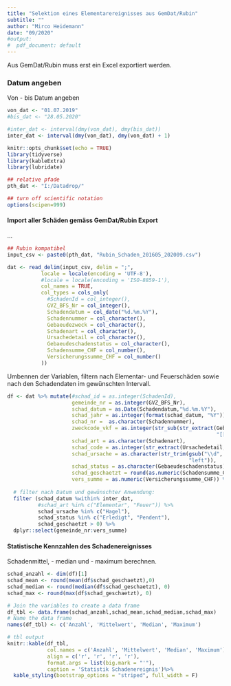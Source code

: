 ```yaml
---
title: "Selektion eines Elementarereignisses aus GemDat/Rubin"
subtitle: ""
author: "Mirco Heidemann"
date: "09/2020"
#output:
#  pdf_document: default
---
```

Aus GemDat/Rubin muss erst ein Excel exportiert werden.

### Datum angeben
Von - bis Datum angeben
```r
von_dat <- "01.07.2019"
#bis_dat <- "28.05.2020"

#inter_dat <- interval(dmy(von_dat), dmy(bis_dat))
inter_dat <- interval(dmy(von_dat), dmy(von_dat) + 1)
```

```r
knitr::opts_chunk$set(echo = TRUE)
library(tidyverse)
library(kableExtra)
library(lubridate)

## relative pfade
pth_dat <- "I:/Datadrop/"

## turn off scientific notation
options(scipen=999)
```

#### Import aller Schäden gemäss GemDat/Rubin Export
...
```r

## Rubin kompatibel
input_csv <- paste0(pth_dat, "Rubin_Schaden_201605_202009.csv")

dat <- read_delim(input_csv, delim = ";",
           locale = locale(encoding = 'UTF-8'),
           #locale = locale(encoding = 'ISO-8859-1'),
           col_names = TRUE,
           col_types = cols_only(
             #SchadenId = col_integer(),
             GVZ_BFS_Nr = col_integer(),
             Schadendatum = col_date("%d.%m.%Y"),
             Schadennummer = col_character(),
             Gebaeudezweck = col_character(),
             Schadenart = col_character(),
             Ursachedetail = col_character(),
             Gebaeudeschadenstatus = col_character(),
             Schadensumme_CHF = col_number(),
             Versicherungssumme_CHF = col_number()
           ))
```

Umbennen der Variablen, filtern nach Elementar- und Feuerschäden sowie nach den Schadendaten im gewünschten Intervall.

```r
df <- dat %>% mutate(#schad_id = as.integer(SchadenId),
                     gemeinde_nr = as.integer(GVZ_BFS_Nr),
                     schad_datum = as.Date(Schadendatum,"%d.%m.%Y"),
                     schad_jahr = as.integer(format(schad_datum, "%Y")),
                     schad_nr =  as.character(Schadennummer),
                     zweckcode_vkf = as.integer(str_sub(str_extract(Gebaeudezweck,
                                                                    "[[:digit:]]+"), 1, 2)),
                     schad_art = as.character(Schadenart),
                     schad_code = as.integer(str_extract(Ursachedetail, "[[:digit:]]+")),
                     schad_ursache = as.character(str_trim(gsub("\\d", "", Ursachedetail),
                                                           "left")),
                     schad_status = as.character(Gebaeudeschadenstatus),
                     schad_geschaetzt = round(as.numeric(Schadensumme_CHF)),
                     vers_summe = as.numeric(Versicherungssumme_CHF)) %>% 
  
  # filter nach Datum und gewünschter Anwendung:
  filter (schad_datum %within% inter_dat,
          #schad_art %in% c("Elementar", "Feuer")) %>%
          schad_ursache %in% c("Hagel"),
          schad_status %in% c("Erledigt", "Pendent"),
          schad_geschaetzt > 0) %>%
  dplyr::select(gemeinde_nr:vers_summe)
```


#### Statistische Kennzahlen des Schadenereignisses
Schadenmittel, - median und - maximum berechnen.

```r
schad_anzahl <- dim(df)[1]
schad_mean <- round(mean(df$schad_geschaetzt),0)
schad_median <- round(median(df$schad_geschaetzt), 0)
schad_max <- round(max(df$schad_geschaetzt), 0)

# Join the variables to create a data frame
df_tbl <- data.frame(schad_anzahl,schad_mean,schad_median,schad_max)
# Name the data frame
names(df_tbl) <- c('Anzahl', 'Mittelwert', 'Median', 'Maximum')

# tbl output
knitr::kable(df_tbl,
             col.names = c('Anzahl', 'Mittelwert', 'Median', 'Maximum'),
             align = c('r', 'r', 'r', 'r'),
             format.args = list(big.mark = "'"),
             caption = 'Statistik Schadenereignis')%>%
  kable_styling(bootstrap_options = "striped", full_width = F)
```

